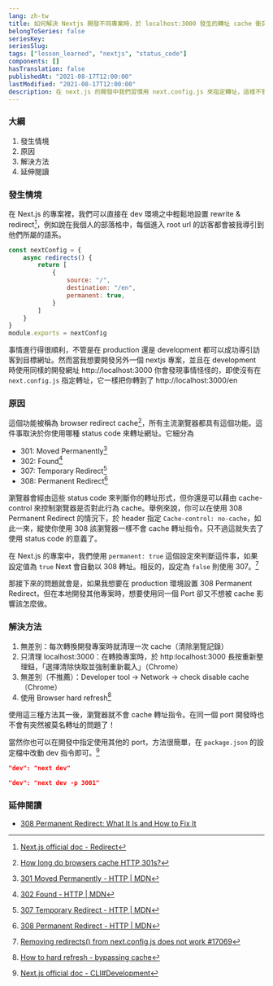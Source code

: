 ```yaml
---
lang: zh-tw
title: 如何解決 Nextjs 開發不同專案時，於 localhost:3000 發生的轉址 cache 衝突
belongToSeries: false
seriesKey: 
seriesSlug: 
tags: ["lesson_learned", "nextjs", "status_code"]
components: []
hasTranslation: false
publishedAt: "2021-08-17T12:00:00"
lastModified: "2021-08-17T12:00:00"
description: 在 next.js 的開發中我們習慣用 next.config.js 來指定轉址，這樣不管在 develop 還是 production 環境中都可以導引到我們期待的網址，然而這卻會因為我們的 cache 而產生衝突，進而引發一些讓人困惑的轉址錯誤。
---
```


### 大綱

1. 發生情境
2. 原因
3. 解決方法
4. 延伸閱讀

### 發生情境

在 Next.js 的專案裡，我們可以直接在 dev 環境之中輕鬆地設置 rewrite & redirect[^1]，例如說在我個人的部落格中，每個進入 root url 的訪客都會被我導引到他們所屬的語系。

```js
const nextConfig = {
	async redirects() {
		return [
			{
				source: "/",
				destination: "/en",
				permanent: true,
			}
		]
	}
}
module.exports = nextConfig
```

事情進行得很順利，不管是在 production 還是 development 都可以成功導引訪客到目標網址。然而當我想要開發另外一個 nextjs 專案，並且在 development 時使用同樣的開發網址 http://localhost:3000 你會發現事情怪怪的，即使沒有在 `next.config.js` 指定轉址，它一樣把你轉到了 http://localhost:3000/en

### 原因

這個功能被稱為 browser redirect cache[^2]，所有主流瀏覽器都具有這個功能。這件事取決於你使用哪種 status code 來轉址網址。它細分為 

- 301: Moved Permanently[^3]
- 302: Found[^4]
- 307: Temporary Redirect[^5]
- 308: Permanent Redirect[^6]

瀏覽器會經由這些 status code 來判斷你的轉址形式，但你還是可以藉由 cache-control 來控制瀏覽器是否對此行為 cache。舉例來說，你可以在使用 308 Permanent Redirect 的情況下，於 header 指定 `Cache-control: no-cache`，如此一來，縱使你使用 308 該瀏覽器一樣不會 cache 轉址指令。只不過這就失去了使用 status code 的意義了。

在 Next.js 的專案中，我們使用 `permanent: true` 這個設定來判斷這件事，如果設定值為 `true` Next 會自動以 308 轉址。相反的，設定為 `false` 則使用 307。[^7]

那接下來的問題就會是，如果我想要在 production 環境設置 308 Permanent Redirect，但在本地開發其他專案時，想要使用同一個 Port 卻又不想被 cache 影響該怎麼做。

### 解決方法

1. 無差別：每次轉換開發專案時就清理一次 cache（清除瀏覽記錄）
2. 只清理 localhost:3000：在轉換專案時，於 http:localhost:3000 長按重新整理鈕，「選擇清除快取並強制重新載入」（Chrome） 
3. 無差別（不推薦）：Developer tool -> Network -> check disable cache（Chrome）
4. 使用 Browser hard refresh[^8]


使用這三種方法其一後，瀏覽器就不會 cache 轉址指令。在同一個 port 開發時也不會有突然被莫名轉址的問題了！

當然你也可以在開發中指定使用其他的 port，方法很簡單，在 `package.json` 的設定檔中改動 dev 指令即可。[^9]

```json
"dev": "next dev"

"dev": "next dev -p 3001"
```

### 延伸閱讀

- [308 Permanent Redirect: What It Is and How to Fix It](https://airbrake.io/blog/http-errors/308-permanent-redirect)


[^1]: [Next.js official doc - Redirect](https://nextjs.org/docs/api-reference/next.config.js/redirects)
[^2]: [How long do browsers cache HTTP 301s?](https://stackoverflow.com/questions/9130422/how-long-do-browsers-cache-http-301s)
[^3]: [301 Moved Permanently - HTTP | MDN](https://developer.mozilla.org/en-US/docs/Web/HTTP/Status/301)
[^4]: [302 Found - HTTP | MDN](https://developer.mozilla.org/en-US/docs/Web/HTTP/Status/302)
[^5]: [307 Temporary Redirect - HTTP | MDN](https://developer.mozilla.org/en-US/docs/Web/HTTP/Status/307)
[^6]: [308 Permanent Redirect - HTTP | MDN](https://developer.mozilla.org/en-US/docs/Web/HTTP/Status/308)
[^7]: [Removing redirects() from next.config.js does not work #17069](https://github.com/vercel/next.js/issues/17069)
[^8]: [How to hard refresh - bypassing cache](https://en.wikipedia.org/wiki/Wikipedia:Bypass_your_cache#Bypassing_cache)
[^9]: [Next.js official doc - CLI#Development](https://nextjs.org/docs/api-reference/cli#development)
